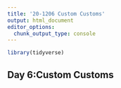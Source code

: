 ```yaml
---
title: '20-1206 Custom Customs'
output: html_document
editor_options: 
  chunk_output_type: console
---
```


```r
library(tidyverse)
```

## Day 6:Custom Customs

